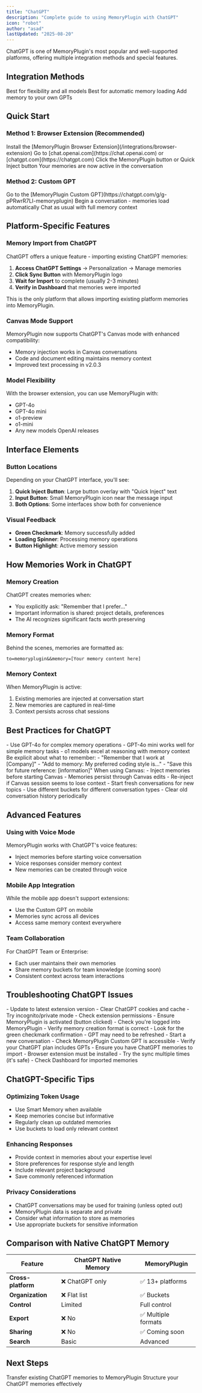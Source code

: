 ```yaml
---
title: "ChatGPT"
description: "Complete guide to using MemoryPlugin with ChatGPT"
icon: "robot"
author: "asad"
lastUpdated: "2025-08-20"
---
```



<ArticleInfo author="asad" lastUpdated="2025-08-20" />

ChatGPT is one of MemoryPlugin's most popular and well-supported platforms, offering multiple integration methods and special features.

## Integration Methods

<CardGroup cols={3}>
  <Card title="Browser Extension" icon="browser" href="/integrations/browser-extension">
    Best for flexibility and all models
  </Card>
  <Card title="Custom GPT" icon="puzzle-piece" href="/integrations/custom-gpt">
    Best for automatic memory loading
  </Card>
  <Card title="Custom Integration" icon="code" href="/integrations/custom-gpt-integration">
    Add memory to your own GPTs
  </Card>
</CardGroup>

## Quick Start

### Method 1: Browser Extension (Recommended)

<Steps>
  <Step title="Install Extension">
    Install the [MemoryPlugin Browser Extension](/integrations/browser-extension)
  </Step>
  <Step title="Navigate to ChatGPT">
    Go to [chat.openai.com](https://chat.openai.com) or [chatgpt.com](https://chatgpt.com)
  </Step>
  <Step title="Activate MemoryPlugin">
    Click the MemoryPlugin button or Quick Inject button
  </Step>
  <Step title="Start Chatting">
    Your memories are now active in the conversation
  </Step>
</Steps>

### Method 2: Custom GPT

<Steps>
  <Step title="Access Custom GPT">
    Go to the [MemoryPlugin Custom GPT](https://chatgpt.com/g/g-pPRwrR7LI-memoryplugin)
  </Step>
  <Step title="Start New Chat">
    Begin a conversation - memories load automatically
  </Step>
  <Step title="Use Normally">
    Chat as usual with full memory context
  </Step>
</Steps>

## Platform-Specific Features

### Memory Import from ChatGPT

ChatGPT offers a unique feature - importing existing ChatGPT memories:

1. **Access ChatGPT Settings** → Personalization → Manage memories
2. **Click Sync Button** with MemoryPlugin logo
3. **Wait for Import** to complete (usually 2-3 minutes)
4. **Verify in Dashboard** that memories were imported

<Info>
This is the only platform that allows importing existing platform memories into MemoryPlugin.
</Info>

### Canvas Mode Support

MemoryPlugin now supports ChatGPT's Canvas mode with enhanced compatibility:
- Memory injection works in Canvas conversations
- Code and document editing maintains memory context
- Improved text processing in v2.0.3

### Model Flexibility

With the browser extension, you can use MemoryPlugin with:
- GPT-4o
- GPT-4o mini
- o1-preview
- o1-mini
- Any new models OpenAI releases

## Interface Elements

### Button Locations

Depending on your ChatGPT interface, you'll see:

1. **Quick Inject Button**: Large button overlay with "Quick Inject" text
2. **Input Button**: Small MemoryPlugin icon near the message input
3. **Both Options**: Some interfaces show both for convenience

### Visual Feedback

- **Green Checkmark**: Memory successfully added
- **Loading Spinner**: Processing memory operations
- **Button Highlight**: Active memory session

## How Memories Work in ChatGPT

### Memory Creation

ChatGPT creates memories when:
- You explicitly ask: "Remember that I prefer..."
- Important information is shared: project details, preferences
- The AI recognizes significant facts worth preserving

### Memory Format

Behind the scenes, memories are formatted as:
```
to=memoryplugin&&memory=[Your memory content here]
```

### Memory Context

When MemoryPlugin is active:
1. Existing memories are injected at conversation start
2. New memories are captured in real-time
3. Context persists across chat sessions

## Best Practices for ChatGPT

<AccordionGroup>
  <Accordion title="Model Selection">
    - Use GPT-4o for complex memory operations
    - GPT-4o mini works well for simple memory tasks
    - o1 models excel at reasoning with memory context
  </Accordion>
  <Accordion title="Memory Prompting">
    Be explicit about what to remember:
    - "Remember that I work at [Company]"
    - "Add to memory: My preferred coding style is..."
    - "Save this for future reference: [information]"
  </Accordion>
  <Accordion title="Canvas Mode">
    When using Canvas:
    - Inject memories before starting Canvas
    - Memories persist through Canvas edits
    - Re-inject if Canvas session seems to lose context
  </Accordion>
  <Accordion title="Conversation Management">
    - Start fresh conversations for new topics
    - Use different buckets for different conversation types
    - Clear old conversation history periodically
  </Accordion>
</AccordionGroup>

## Advanced Features

### Using with Voice Mode

MemoryPlugin works with ChatGPT's voice features:
- Inject memories before starting voice conversation
- Voice responses consider memory context
- New memories can be created through voice

### Mobile App Integration

While the mobile app doesn't support extensions:
- Use the Custom GPT on mobile
- Memories sync across all devices
- Access same memory context everywhere

### Team Collaboration

For ChatGPT Team or Enterprise:
- Each user maintains their own memories
- Share memory buckets for team knowledge (coming soon)
- Consistent context across team interactions

## Troubleshooting ChatGPT Issues

<AccordionGroup>
  <Accordion title="Extension not working">
    - Update to latest extension version
    - Clear ChatGPT cookies and cache
    - Try incognito/private mode
    - Check extension permissions
  </Accordion>
  <Accordion title="Memories not persisting">
    - Ensure MemoryPlugin is activated (button clicked)
    - Check you're logged into MemoryPlugin
    - Verify memory creation format is correct
    - Look for the green checkmark confirmation
  </Accordion>
  <Accordion title="Custom GPT issues">
    - GPT may need to be refreshed
    - Start a new conversation
    - Check MemoryPlugin Custom GPT is accessible
    - Verify your ChatGPT plan includes GPTs
  </Accordion>
  <Accordion title="Import problems">
    - Ensure you have ChatGPT memories to import
    - Browser extension must be installed
    - Try the sync multiple times (it's safe)
    - Check Dashboard for imported memories
  </Accordion>
</AccordionGroup>

## ChatGPT-Specific Tips

### Optimizing Token Usage
- Use Smart Memory when available
- Keep memories concise but informative
- Regularly clean up outdated memories
- Use buckets to load only relevant context

### Enhancing Responses
- Provide context in memories about your expertise level
- Store preferences for response style and length
- Include relevant project background
- Save commonly referenced information

### Privacy Considerations
- ChatGPT conversations may be used for training (unless opted out)
- MemoryPlugin data is separate and private
- Consider what information to store as memories
- Use appropriate buckets for sensitive information

## Comparison with Native ChatGPT Memory

| Feature | ChatGPT Native Memory | MemoryPlugin |
|---------|---------------------|--------------|
| **Cross-platform** | ❌ ChatGPT only | ✅ 13+ platforms |
| **Organization** | ❌ Flat list | ✅ Buckets |
| **Control** | Limited | Full control |
| **Export** | ❌ No | ✅ Multiple formats |
| **Sharing** | ❌ No | ✅ Coming soon |
| **Search** | Basic | Advanced |

## Next Steps

<CardGroup cols={2}>
  <Card
    title="Import Your Memories"
    icon="download"
    href="/features/chat-history-import"
  >
    Transfer existing ChatGPT memories to MemoryPlugin
  </Card>
  <Card
    title="Organize with Buckets"
    icon="folder"
    href="/features/memory-buckets"
  >
    Structure your ChatGPT memories effectively
  </Card>
</CardGroup>